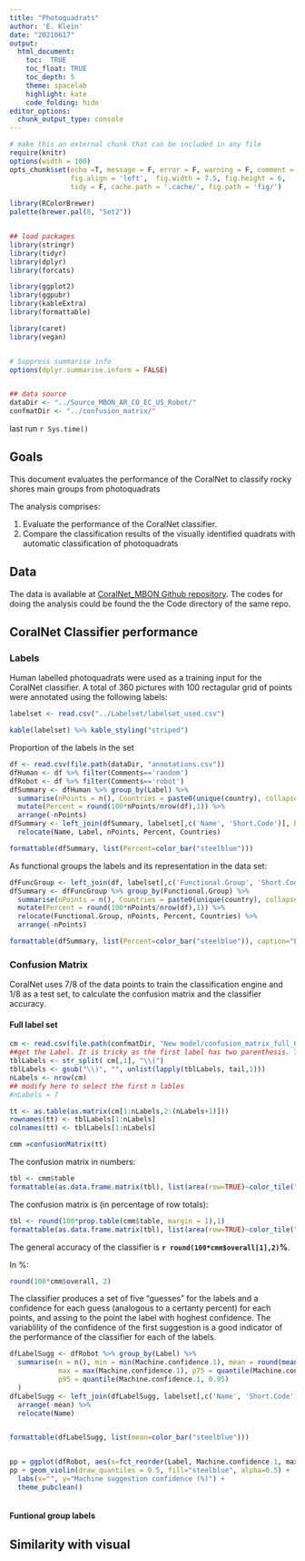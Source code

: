 ```yaml
---
title: "Photoquadrats"
author: 'E. Klein'
date: "20210617"
output: 
  html_document:
    toc:  TRUE
    toc_float: TRUE
    toc_depth: 5
    theme: spacelab
    highlight: kate
    code_folding: hide
editor_options: 
  chunk_output_type: console
---
```



```r
# make this an external chunk that can be included in any file
require(knitr)
options(width = 100)
opts_chunk$set(echo =T, message = F, error = F, warning = F, comment = NA,  
               fig.align = 'left',  fig.width = 7.5, fig.height = 6,
               tidy = F, cache.path = '.cache/', fig.path = 'fig/')
               
library(RColorBrewer)
palette(brewer.pal(8, "Set2"))


## load packages
library(stringr)
library(tidyr)
library(dplyr)
library(forcats)

library(ggplot2)
library(ggpubr)
library(kableExtra)
library(formattable)

library(caret)
library(vegan)


# Suppress summarise info
options(dplyr.summarise.inform = FALSE)


## data source
dataDir <- "../Source_MBON_AR_CO_EC_US_Robot/"
confmatDir <- "../confusion_matrix/"
```

last run `r Sys.time()`


## Goals

This document evaluates the performance of the CoralNet to classify rocky shores main groups from photoquadrats

The analysis comprises:

1. Evaluate the performance of the CoralNet classifier.
2. Compare the classification results of the visually identified quadrats with automatic classification of photoquadrats

## Data

The data is available at [CoralNet_MBON Github repository](https://github.com/gonzalobravoargentina/CoralNet_MBON). The codes for doing the analysis could be found the the Code directory of the same repo.


## CoralNet Classifier performance

### Labels

Human labelled photoquadrats were used as a training input for the CoralNet classifier. A total of 360 pictures with 100 rectagular grid of points were annotated using the following labels: 

```r
labelset <- read.csv("../Labelset/labelset_used.csv")

kable(labelset) %>% kable_styling("striped")

```


Proportion of the labels in the set

```r
df <- read.csv(file.path(dataDir, "annotations.csv"))
dfHuman <- df %>% filter(Comments=='random')
dfRobot <- df %>% filter(Comments=='robot')
dfSummary <- dfHuman %>% group_by(Label) %>% 
  summarise(nPoints = n(), Countries = paste0(unique(country), collapse = ", ")) %>% 
  mutate(Percent = round(100*nPoints/nrow(df),1)) %>% 
  arrange(-nPoints)
dfSummary <- left_join(dfSummary, labelset[,c('Name', 'Short.Code')], by=c('Label'='Short.Code')) %>% 
  relocate(Name, Label, nPoints, Percent, Countries)

formattable(dfSummary, list(Percent=color_bar("steelblue")))
```


As functional groups the labels and its representation in the data set: 



```r
dfFuncGroup <- left_join(df, labelset[,c('Functional.Group', 'Short.Code')], by=c('Label'='Short.Code') )
dfSummary <- dfFuncGroup %>% group_by(Functional.Group) %>% 
  summarise(nPoints = n(), Countries = paste0(unique(country), collapse = ", ")) %>% 
  mutate(Percent = round(100*nPoints/nrow(df),1)) %>% 
  relocate(Functional.Group, nPoints, Percent, Countries) %>% 
  arrange(-nPoints)

formattable(dfSummary, list(Percent=color_bar("steelblue")), caption="Functional groups label set")
```




### Confusion Matrix

CoralNet uses 7/8 of the data points to train the classification engine and 1/8 as a test set, to calculate the confusion matrix and the classifier accuracy. 


#### Full label set


```r
cm <- read.csv(file.path(confmatDir, "New model/confusion_matrix_full_0.csv"), header=FALSE)
##get the Label. It is tricky as the first label has two parenthesis. The valid label is the last one in parenthesis
tblLabels <- str_split( cm[,1], "\\(")
tblLabels <- gsub("\\)", "", unlist(lapply(tblLabels, tail,1)))
nLabels <- nrow(cm)
## modify here to select the first n lables
#nLabels = 7

tt <- as.table(as.matrix(cm[1:nLabels,2:(nLabels+1)]))
rownames(tt) <- tblLabels[1:nLabels]
colnames(tt) <- tblLabels[1:nLabels]

cmm =confusionMatrix(tt)

```

The confusion matrix in numbers: 


```r
tbl <- cmm$table
formattable(as.data.frame.matrix(tbl), list(area(row=TRUE)~color_tile("transparent", "steelblue")))

```


The confusion matrix is (in percentage of row totals):

```r
tbl <- round(100*prop.table(cmm$table, margin = 1),1)
formattable(as.data.frame.matrix(tbl), list(area(row=TRUE)~color_tile("transparent", "coral")))

```



The general accuracy of the classifier is **`r round(100*cmm$overall[1],2)`%**.  

In %:

```r
round(100*cmm$overall, 2)
```


The classifier produces a set of five "guesses" for the labels and a confidence for each guess (analogous to a certanty percent) for each points, and assing to the point the label with hoghest confidence. The variablility of the confidence of the first suggestion is a good indicator of the performance of the classifier for each of the labels.

```r

dfLabelSugg <- dfRobot %>% group_by(Label) %>% 
  summarise(n = n(), min = min(Machine.confidence.1), mean = round(mean(Machine.confidence.1),1),
            max = max(Machine.confidence.1), p75 = quantile(Machine.confidence.1, 0.75),
            p95 = quantile(Machine.confidence.1, 0.95)
  )
dfLabelSugg <- left_join(dfLabelSugg, labelset[,c('Name', 'Short.Code')], by=c('Label'='Short.Code')) %>% 
  arrange(-mean) %>% 
  relocate(Name)


formattable(dfLabelSugg, list(mean=color_bar("steelblue")))


pp = ggplot(dfRobot, aes(x=fct_reorder(Label, Machine.confidence.1, max ), y=Machine.confidence.1, group=Label))
pp + geom_violin(draw_quantiles = 0.5, fill="steelblue", alpha=0.5) +
  labs(x="", y="Machine suggestion confidence (%)") + 
  theme_pubclean()



```


#### Funtional group labels



## Similarity with visual


